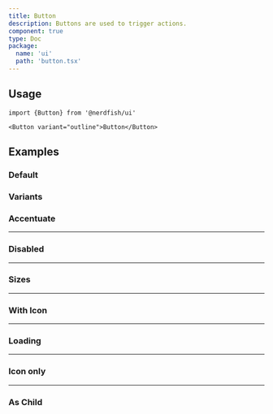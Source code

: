 ```yaml
---
title: Button
description: Buttons are used to trigger actions.
component: true
type: Doc
package:
  name: 'ui'
  path: 'button.tsx'
---
```


<ComponentExample src="/components/examples/button/demo.tsx">
  <ButtonDemo />
</ComponentExample>

## Usage

```tsx
import {Button} from '@nerdfish/ui'
```

```tsx
<Button variant="outline">Button</Button>
```

## Examples

### Default

<ComponentExample src="/components/examples/button/demo.tsx">
  <ButtonDemo />
</ComponentExample>

### Variants

<ComponentExample src="/components/examples/button/variants.tsx">
  <ButtonVariants />
</ComponentExample>

### Accentuate

<ComponentExample src="/components/examples/button/accentuate.tsx">
  <ButtonAccentuate />
</ComponentExample>

---

### Disabled

<ComponentExample src="/components/examples/button/disabled.tsx">
  <ButtonDisabled />
</ComponentExample>

---

### Sizes

<ComponentExample src="/components/examples/button/sizes.tsx">
  <ButtonSizes />
</ComponentExample>

---

### With Icon

<ComponentExample src="/components/examples/button/with-icon.tsx">
  <ButtonWithIcon />
</ComponentExample>

---

### Loading

<ComponentExample src="/components/examples/button/loading.tsx">
  <ButtonLoading />
</ComponentExample>

---

### Icon only

<ComponentExample src="/components/examples/button/icon-only.tsx">
  <ButtonIconOnly />
</ComponentExample>

---

### As Child

<ComponentExample src="/components/examples/button/as-child.tsx">
  <ButtonAsChild />
</ComponentExample>

